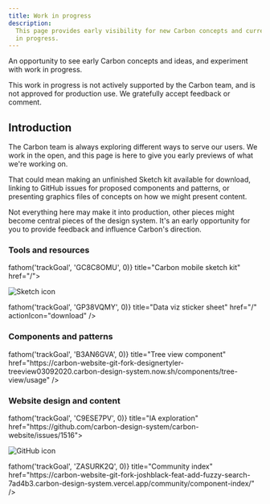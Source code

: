 ```yaml
---
title: Work in progress
description:
  This page provides early visibility for new Carbon concepts and current work
  in progress.
---
```


<PageDescription>

An opportunity to see early Carbon concepts and ideas, and experiment with work
in progress.

</PageDescription>

<InlineNotification>
  This work in progress is not actively supported by the Carbon team, and is not
  approved for production use. We gratefully accept feedback or comment.
</InlineNotification>

## Introduction

The Carbon team is always exploring different ways to serve our users. We work
in the open, and this page is here to give you early previews of what we're
working on.

That could mean making an unfinished Sketch kit available for download, linking
to GitHub issues for proposed components and patterns, or presenting graphics
files of concepts on how we might present content.

Not everything here may make it into production, other pieces might become
central pieces of the design system. It's an early opportunity for you to
provide feedback and influence Carbon's direction.

### Tools and resources

<CardGroup>
  <MiniCard onClick={() => fathom('trackGoal', 'GC8C8OMU', 0)} title="Carbon mobile sketch kit" href="/">


![Sketch icon](/images/sketch-icon.png)

  </MiniCard>
  <MiniCard
    onClick={() => fathom('trackGoal', 'GP38VQMY', 0)}
    title="Data viz sticker sheet"
    href="/"
    actionIcon="download"
  />
</CardGroup>

### Components and patterns

<CardGroup>
  <MiniCard
    onClick={() => fathom('trackGoal', 'B3AN6GVA', 0)}
    title="Tree view component"
    href="https://carbon-website-git-fork-designertyler-treeview03092020.carbon-design-system.now.sh/components/tree-view/usage"
  />
</CardGroup>

### Website design and content

<CardGroup>
  <MiniCard onClick={() => fathom('trackGoal', 'C9ESE7PV', 0)} title="IA exploration" href="https://github.com/carbon-design-system/carbon-website/issues/1516">


![GitHub icon](/images/github-icon.png)

  </MiniCard>
  <MiniCard 
    title="Home page concepts" 
    href="/" 
  />
  <MiniCard
    onClick={() => fathom('trackGoal', 'ZASURK2Q', 0)}
    title="Community index"
    href="https://carbon-website-git-fork-joshblack-feat-add-fuzzy-search-7ad4b3.carbon-design-system.vercel.app/community/component-index/"
  />
</CardGroup>
